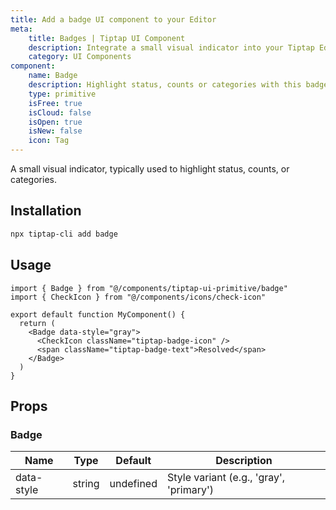 ```yaml
---
title: Add a badge UI component to your Editor
meta:
    title: Badges | Tiptap UI Component
    description: Integrate a small visual indicator into your Tiptap Editor to highlight status, counts or categories. More in the docs.
    category: UI Components
component:
    name: Badge
    description: Highlight status, counts or categories with this badge component.
    type: primitive
    isFree: true
    isCloud: false
    isOpen: true
    isNew: false
    icon: Tag
---
```



A small visual indicator, typically used to highlight status, counts, or categories.

<CodeDemo isSmall src="https://template.tiptap.dev/preview/tiptap-ui-primitive/badge" />

## Installation

```bash
npx tiptap-cli add badge
```

## Usage

```tsx
import { Badge } from "@/components/tiptap-ui-primitive/badge"
import { CheckIcon } from "@/components/icons/check-icon"

export default function MyComponent() {
  return (
    <Badge data-style="gray">
      <CheckIcon className="tiptap-badge-icon" />
      <span className="tiptap-badge-text">Resolved</span>
    </Badge>
  )
}
```

## Props

### Badge

| Name       | Type   | Default   | Description                             |
| ---------- | ------ | --------- | --------------------------------------- |
| data-style | string | undefined | Style variant (e.g., 'gray', 'primary') |
